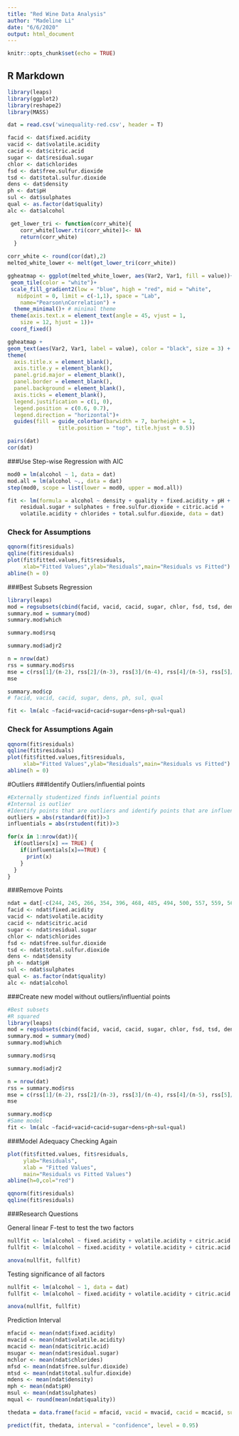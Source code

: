 ```yaml
---
title: "Red Wine Data Analysis"
author: "Madeline Li"
date: "6/6/2020"
output: html_document
---
```


```r
knitr::opts_chunk$set(echo = TRUE)
```

## R Markdown
```r
library(leaps)
library(ggplot2)
library(reshape2)
library(MASS)
```

```r
dat = read.csv('winequality-red.csv', header = T)

facid <- dat$fixed.acidity
vacid <- dat$volatile.acidity
cacid <- dat$citric.acid
sugar <- dat$residual.sugar
chlor <- dat$chlorides
fsd <- dat$free.sulfur.dioxide
tsd <- dat$total.sulfur.dioxide
dens <- dat$density
ph <- dat$pH
sul <- dat$sulphates
qual <- as.factor(dat$quality)
alc <- dat$alcohol
```

```r
 get_lower_tri <- function(corr_white){
    corr_white[lower.tri(corr_white)]<- NA
    return(corr_white)
  }
```

```r
corr_white <- round(cor(dat),2)
melted_white_lower <- melt(get_lower_tri(corr_white))
```

```r
ggheatmap <- ggplot(melted_white_lower, aes(Var2, Var1, fill = value))+
 geom_tile(color = "white")+
 scale_fill_gradient2(low = "blue", high = "red", mid = "white", 
   midpoint = 0, limit = c(-1,1), space = "Lab", 
    name="Pearson\nCorrelation") +
  theme_minimal()+ # minimal theme
 theme(axis.text.x = element_text(angle = 45, vjust = 1, 
    size = 12, hjust = 1))+
 coord_fixed()

ggheatmap + 
geom_text(aes(Var2, Var1, label = value), color = "black", size = 3) +
theme(
  axis.title.x = element_blank(),
  axis.title.y = element_blank(),
  panel.grid.major = element_blank(),
  panel.border = element_blank(),
  panel.background = element_blank(),
  axis.ticks = element_blank(),
  legend.justification = c(1, 0),
  legend.position = c(0.6, 0.7),
  legend.direction = "horizontal")+
  guides(fill = guide_colorbar(barwidth = 7, barheight = 1,
                title.position = "top", title.hjust = 0.5))
```

```r
pairs(dat)
cor(dat)
```

###Use Step-wise Regression with AIC
```r
mod0 = lm(alcohol ~ 1, data = dat)
mod.all = lm(alcohol ~., data = dat)
step(mod0, scope = list(lower = mod0, upper = mod.all))

fit <- lm(formula = alcohol ~ density + quality + fixed.acidity + pH + 
    residual.sugar + sulphates + free.sulfur.dioxide + citric.acid + 
    volatile.acidity + chlorides + total.sulfur.dioxide, data = dat)
```

### Check for Assumptions
```r
qqnorm(fit$residuals)
qqline(fit$residuals)
plot(fit$fitted.values,fit$residuals,
     xlab="Fitted Values",ylab="Residuals",main="Residuals vs Fitted")
abline(h = 0)
```

###Best Subsets Regression 
```r
library(leaps)
mod = regsubsets(cbind(facid, vacid, cacid, sugar, chlor, fsd, tsd, dens, ph, sul, qual), alc)
summary.mod = summary(mod)
summary.mod$which

summary.mod$rsq

summary.mod$adjr2

n = nrow(dat)
rss = summary.mod$rss
mse = c(rss[1]/(n-2), rss[2]/(n-3), rss[3]/(n-4), rss[4]/(n-5), rss[5]/(n-6), rss[6]/(n-7), rss[7]/(n-8), rss[8]/(n-9))
mse

summary.mod$cp
# facid, vacid, cacid, sugar, dens, ph, sul, qual

fit <- lm(alc ~facid+vacid+cacid+sugar+dens+ph+sul+qual)
```

### Check for Assumptions Again
```r
qqnorm(fit$residuals)
qqline(fit$residuals)
plot(fit$fitted.values,fit$residuals,
     xlab="Fitted Values",ylab="Residuals",main="Residuals vs Fitted")
abline(h = 0)
```


#Outliers
###Identify Outliers/influential points
```r
#Externally studentized finds influential points
#Internal is outlier
#Identify points that are outliers and identify points that are influential. Points that are both influential and outliers should be removed
outliers = abs(rstandard(fit))>3
influentials = abs(rstudent(fit))>3

for(x in 1:nrow(dat)){
  if(outliers[x] == TRUE) {
    if(influentials[x]==TRUE) {
      print(x)
    } 
  }
}

```

###Remove Points
```r
ndat = dat[-c(244, 245, 266, 354, 396, 468, 485, 494, 500, 557, 559, 560, 565, 634, 652, 654, 732, 1427, 1575)]
facid <- ndat$fixed.acidity
vacid <- ndat$volatile.acidity
cacid <- ndat$citric.acid
sugar <- ndat$residual.sugar
chlor <- ndat$chlorides
fsd <- ndat$free.sulfur.dioxide
tsd <- ndat$total.sulfur.dioxide
dens <- ndat$density
ph <- ndat$pH
sul <- ndat$sulphates
qual <- as.factor(ndat$quality)
alc <- ndat$alcohol
```

###Create new model without outliers/influential points
```r
#Best subsets
#R squared
library(leaps)
mod = regsubsets(cbind(facid, vacid, cacid, sugar, chlor, fsd, tsd, dens, ph, sul, qual), alc)
summary.mod = summary(mod)
summary.mod$which

summary.mod$rsq

summary.mod$adjr2

n = nrow(dat)
rss = summary.mod$rss
mse = c(rss[1]/(n-2), rss[2]/(n-3), rss[3]/(n-4), rss[4]/(n-5), rss[5]/(n-6), rss[6]/(n-7), rss[7]/(n-8), rss[8]/(n-9))
mse

summary.mod$cp
#Same model
fit <- lm(alc ~facid+vacid+cacid+sugar+dens+ph+sul+qual)
```

###Model Adequacy Checking Again
```r
plot(fit$fitted.values, fit$residuals,
     ylab="Residuals",
     xlab = "Fitted Values",
     main="Residuals vs Fitted Values")
abline(h=0,col="red")

qqnorm(fit$residuals)
qqline(fit$residuals)

```

###Research Questions

General linear F-test to test the two factors
```r
nullfit <- lm(alcohol ~ fixed.acidity + volatile.acidity + citric.acid + residual.sugar +  pH + sulphates, data = dat) 
fullfit <- lm(alcohol ~ fixed.acidity + volatile.acidity + citric.acid + residual.sugar + density + pH + sulphates + quality, data = dat) 

anova(nullfit, fullfit)
```

Testing significance of all factors
```r
nullfit <- lm(alcohol ~ 1, data = dat)
fullfit <- lm(alcohol ~ fixed.acidity + volatile.acidity + citric.acid + residual.sugar + density + pH + sulphates + quality, data = dat) 

anova(nullfit, fullfit)
```

Prediction Interval
```r
mfacid <- mean(ndat$fixed.acidity)
mvacid <- mean(ndat$volatile.acidity)
mcacid <- mean(ndat$citric.acid)
msugar <- mean(ndat$residual.sugar)
mchlor <- mean(ndat$chlorides)
mfsd <- mean(ndat$free.sulfur.dioxide)
mtsd <- mean(ndat$total.sulfur.dioxide)
mdens <- mean(ndat$density)
mph <- mean(ndat$pH)
msul <- mean(ndat$sulphates)
mqual <- round(mean(ndat$quality))

thedata = data.frame(facid = mfacid, vacid = mvacid, cacid = mcacid, sugar = msugar, chlor=mchlor, fsd = mfsd, tsd = mtsd, dens = mdens, ph = mph, sul = msul, qual = as.factor(mqual))

predict(fit, thedata, interval = "confidence", level = 0.95)
```










